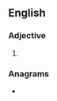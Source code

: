 ==English==

===Adjective===
{{head|en|adjective comparative form}}

# {{en-comparative of|cushy}}

===Anagrams===
* {{anagrams|en|a=cehirsu|Uriches}}